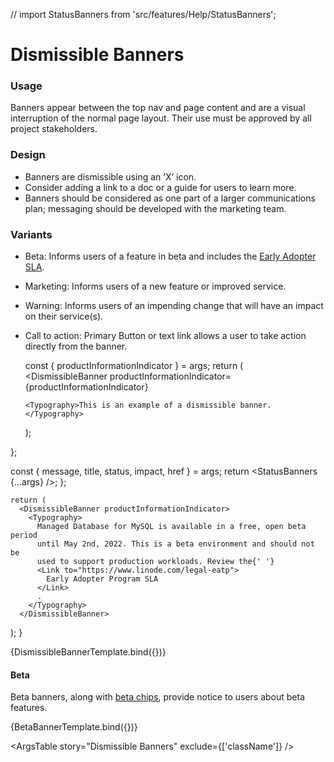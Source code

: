 // import StatusBanners from 'src/features/Help/StatusBanners';

<Meta
  title="Components/Notifications/Dismissible Banners"
  component={DismissibleBanner}
/>

# Dismissible Banners

### Usage

Banners appear between the top nav and page content and are a visual interruption of the normal page layout. Their use must be approved by all project stakeholders.

### Design

- Banners are dismissible using an &rsquo;X&rsquo; icon.
- Consider adding a link to a doc or a guide for users to learn more.
- Banners should be considered as one part of a larger communications plan; messaging should be developed with the marketing team.

### Variants

- Beta: Informs users of a feature in beta and includes the [Early Adopter SLA](https://www.linode.com/legal-eatp/).
- Marketing: Informs users of a new feature or improved service.
- Warning: Informs users of an impending change that will have an impact on their service(s).
- Call to action: Primary Button or text link allows a user to take action directly from the banner.

  const { productInformationIndicator } = args;
  return (
    <DismissibleBanner
      productInformationIndicator={productInformationIndicator}
    >
      <Typography>This is an example of a dismissible banner.</Typography>
    </DismissibleBanner>
  );
};

  const { message, title, status, impact, href } = args;
  return <StatusBanners {...args} />;
};

    return (
      <DismissibleBanner productInformationIndicator>
        <Typography>
          Managed Database for MySQL is available in a free, open beta period
          until May 2nd, 2022. This is a beta environment and should not be
          used to support production workloads. Review the{' '}
          <Link to="https://www.linode.com/legal-eatp">
            Early Adopter Program SLA
          </Link>
          .
        </Typography>
      </DismissibleBanner>
  );
}

<Canvas>
  <Story
    name="Dismissible Banners"
    args={{
      productInformationIndicator: true,
    }}
    argTypes={{
      productInformationIndicator: {
        description:
          'Indicates whether the banner communicates information about a product, typically a new feature or improved service. If true, the left border is set to green.',
      },
    }}
  >
    {DismissibleBannerTemplate.bind({})}
  </Story>
</Canvas>

#### Beta

Beta banners, along with [beta chips](/src/components/Chips.stories.mdx), provide notice to users about beta features.

<Canvas>
  <Story name="Beta Banners">
    {BetaBannerTemplate.bind({})}
  </Story>
</Canvas>

<ArgsTable story="Dismissible Banners" exclude={['className']} />

<!-- The Status Banners story below can be restored once the MSW works in production builds of Storybook. --!>
<!-- Status Banners appear on our `/support` pages and communicate information about data center connectivity and service issues. The information populating these banners is sourced from Statuspage and corresponds to incidents detailed at [status.linode.com](https://status.linode.com).

<Canvas>
    <Story
        name="StatusBanners"
    >
        {StatusBannersTemplate.bind({})}
    </Story>
</Canvas> -->
